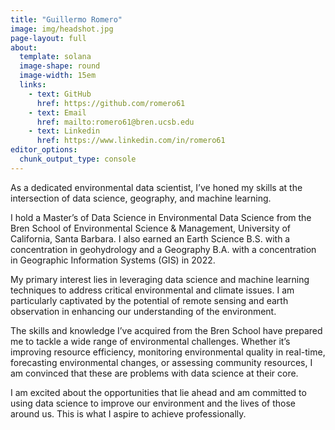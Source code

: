 ```yaml
---
title: "Guillermo Romero"
image: img/headshot.jpg
page-layout: full
about: 
  template: solana
  image-shape: round
  image-width: 15em
  links:
    - text: GitHub
      href: https://github.com/romero61
    - text: Email
      href: mailto:romero61@bren.ucsb.edu
    - text: Linkedin
      href: https://www.linkedin.com/in/romero61
editor_options: 
  chunk_output_type: console
---
```



   As a dedicated environmental data scientist, I've honed my skills at the intersection of data science, geography, and machine learning.
   
   I hold a Master's of Data Science in Environmental Data Science from the Bren School of Environmental Science & Management, University of California, Santa Barbara. I also earned an Earth Science B.S. with a concentration in geohydrology and a Geography B.A. with a concentration in Geographic Information Systems (GIS) in 2022.
   
   My primary interest lies in leveraging data science and machine learning techniques to address critical environmental and climate issues. I am particularly captivated by the potential of remote sensing and earth observation in enhancing our understanding of the environment.
   
   The skills and knowledge I've acquired from the Bren School have prepared me to tackle a wide range of environmental challenges. Whether it's improving resource efficiency, monitoring environmental quality in real-time, forecasting environmental changes, or assessing community resources, I am convinced that these are problems with data science at their core.
   
   I am excited about the opportunities that lie ahead and am committed to using data science to improve our environment and the lives of those around us. This is what I aspire to achieve professionally.
  








